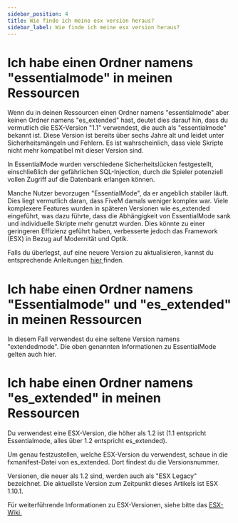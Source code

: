 ```yaml
---
sidebar_position: 4
title: Wie finde ich meine esx version heraus?
sidebar_label: Wie finde ich meine esx version heraus?
---
```


# Ich habe einen Ordner namens "essentialmode" in meinen Ressourcen

Wenn du in deinen Ressourcen einen Ordner namens "essentialmode" aber keinen Ordner namens "es_extended" hast, deutet dies darauf hin, dass du vermutlich die ESX-Version "1.1" verwendest, die auch als "essentialmode" bekannt ist. Diese Version ist bereits über sechs Jahre alt und leidet unter Sicherheitsmängeln und Fehlern. Es ist wahrscheinlich, dass viele Skripte nicht mehr kompatibel mit dieser Version sind.

In EssentialMode wurden verschiedene Sicherheitslücken festgestellt, einschließlich der gefährlichen SQL-Injection, durch die Spieler potenziell vollen Zugriff auf die Datenbank erlangen können.

Manche Nutzer bevorzugen "EssentialMode", da er angeblich stabiler läuft. Dies liegt vermutlich daran, dass FiveM damals weniger komplex war. Viele komplexere Features wurden in späteren Versionen wie es_extended eingeführt, was dazu führte, dass die Abhängigkeit von EssentialMode sank und individuelle Skripte mehr genutzt wurden. Dies könnte zu einer geringeren Effizienz geführt haben, verbesserte jedoch das Framework (ESX) in Bezug auf Modernität und Optik.

Falls du überlegst, auf eine neuere Version zu aktualisieren, kannst du entsprechende Anleitungen [hier ](update.mdx)finden.

# Ich habe einen Ordner namens "Essentialmode" und "es_extended" in meinen Ressourcen

In diesem Fall verwendest du eine seltene Version namens "extendedmode". Die oben genannten Informationen zu EssentialMode gelten auch hier.

# Ich habe einen Ordner namens "es_extended" in meinen Ressourcen

Du verwendest eine ESX-Version, die höher als 1.2 ist (1.1 entspricht Essentialmode, alles über 1.2 entspricht es_extended).

Um genau festzustellen, welche ESX-Version du verwendest, schaue in die fxmanifest-Datei von es_extended. Dort findest du die Versionsnummer.

Versionen, die neuer als 1.2 sind, werden auch als "ESX Legacy" bezeichnet. Die aktuellste Version zum Zeitpunkt dieses Artikels ist ESX 1.10.1.

Für weiterführende Informationen zu ESX-Versionen, siehe bitte das [ESX-Wiki.](https://documentation.esx-framework.org/legacy/installation/)
